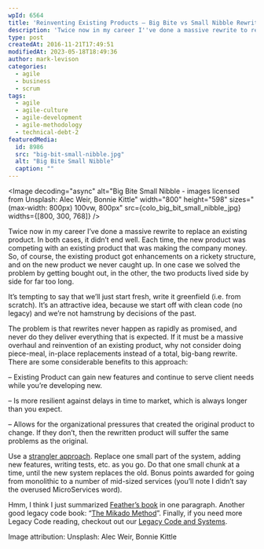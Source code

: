 ```yaml
---
wpId: 6564
title: 'Reinventing Existing Products – Big Bite vs Small Nibble Rewrites'
description: 'Twice now in my career I''ve done a massive rewrite to replace an existing product. In both cases, it didn''t end well. Each time, the new product was competing with an existing product that was making the company money. So, of course, the existing product got enhancements on a rickety structure, and on the new ...'
type: post
createdAt: 2016-11-21T17:49:51
modifiedAt: 2023-05-18T18:49:36
author: mark-levison
categories:
  - agile
  - business
  - scrum
tags:
  - agile
  - agile-culture
  - agile-development
  - agile-methodology
  - technical-debt-2
featuredMedia:
  id: 8986
  src: "big-bit-small-nibble.jpg"
  alt: "Big Bite Small Nibble"
  caption: ""
---
```





<Image decoding="async" alt="Big Bite Small Nibble - images licensed from Unsplash: Alec Weir, Bonnie Kittle" width="800" height="598" sizes="(max-width: 800px) 100vw, 800px" src={colo_big_bit_small_nibble_jpg} widths={[800, 300, 768]} />

Twice now in my career I’ve done a massive rewrite to replace an existing product. In both cases, it didn’t end well. Each time, the new product was competing with an existing product that was making the company money. So, of course, the existing product got enhancements on a rickety structure, and on the new product we never caught up. In one case we solved the problem by getting bought out, in the other, the two products lived side by side for far too long.

It’s tempting to say that we’ll just start fresh, write it greenfield (i.e. from scratch). It’s an attractive idea, because we start off with clean code (no legacy) and we’re not hamstrung by decisions of the past.

The problem is that rewrites never happen as rapidly as promised, and never do they deliver everything that is expected. If it must be a massive overhaul and reinvention of an existing product, why not consider doing piece-meal, in-place replacements instead of a total, big-bang rewrite. There are some considerable benefits to this approach:

– Existing Product can gain new features and continue to serve client needs while you’re developing new.

– Is more resilient against delays in time to market, which is always longer than you expect.

– Allows for the organizational pressures that created the original product to change. If they don’t, then the rewritten product will suffer the same problems as the original.

Use a [strangler approach](https://www.martinfowler.com/bliki/StranglerApplication.html). Replace one small part of the system, adding new features, writing tests, etc. as you go. Do that one small chunk at a time, until the new system replaces the old. Bonus points awarded for going from monolithic to a number of mid-sized services (you’ll note I didn’t say the overused MicroServices word).

Hmm, I think I just summarized [Feather’s book](https://www.amazon.ca/Working-Effectively-Legacy-Michael-Feathers/dp/0131177052/&tag=notesfromatoo-20) in one paragraph. Another good legacy code book: “[The Mikado Method](https://www.amazon.ca/Mikado-Method-Ola-Ellnestam/dp/1617291218/&tag=notesfromatoo-20)”. Finally, if you need more Legacy Code reading, checkout out our [Legacy Code and Systems](/glossary/legacy-code-and-systems).

Image attribution: Unsplash: Alec Weir, Bonnie Kittle